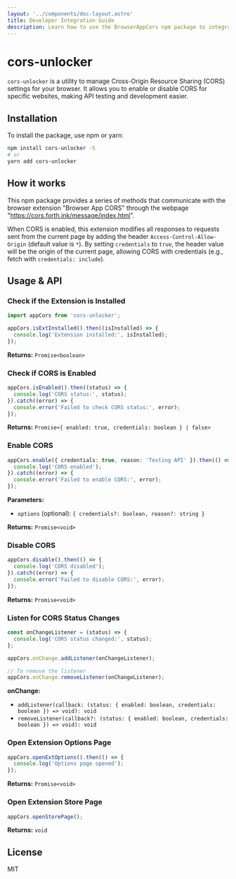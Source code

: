 ```yaml
---
layout: '../components/doc-layout.astro'
title: Developer Integration Guide
description: Learn how to use the BrowserAppCors npm package to integrate browser extension capabilities, enabling, disabling, and querying cross-origin requests. Get started with code samples and best practices.
---
```

# cors-unlocker

`cors-unlocker` is a utility to manage Cross-Origin Resource Sharing (CORS) settings for your browser. It allows you to enable or disable CORS for specific websites, making API testing and development easier.

## Installation

To install the package, use npm or yarn:

```sh
npm install cors-unlocker -S
# or
yarn add cors-unlocker
```

## How it works

This npm package provides a series of methods that communicate with the browser extension "Browser App CORS" through the webpage "https://cors.forth.ink/message/index.html". 

When CORS is enabled, this extension modifies all responses to requests sent from the current page by adding the header `Access-Control-Allow-Origin` (default value is `*`). By setting `credentials` to `true`, the header value will be the origin of the current page, allowing CORS with credentials (e.g., fetch with `credentials: include`).

## Usage & API

### Check if the Extension is Installed

```typescript
import appCors from 'cors-unlocker';

appCors.isExtInstalled().then((isInstalled) => {
  console.log('Extension installed:', isInstalled);
});
```

**Returns:** `Promise<boolean>`

### Check if CORS is Enabled

```typescript
appCors.isEnabled().then((status) => {
  console.log('CORS status:', status);
}).catch((error) => {
  console.error('Failed to check CORS status:', error);
});
```

**Returns:** `Promise<{ enabled: true, credentials: boolean } | false>`

### Enable CORS

```typescript
appCors.enable({ credentials: true, reason: 'Testing API' }).then(() => {
  console.log('CORS enabled');
}).catch((error) => {
  console.error('Failed to enable CORS:', error);
});
```

**Parameters:**
- `options` (optional): `{ credentials?: boolean, reason?: string }`

**Returns:** `Promise<void>`

### Disable CORS

```typescript
appCors.disable().then(() => {
  console.log('CORS disabled');
}).catch((error) => {
  console.error('Failed to disable CORS:', error);
});
```

**Returns:** `Promise<void>`

### Listen for CORS Status Changes

```typescript
const onChangeListener = (status) => {
  console.log('CORS status changed:', status);
};

appCors.onChange.addListener(onChangeListener);

// To remove the listener
appCors.onChange.removeListener(onChangeListener);
```

**onChange:**
- `addListener(callback: (status: { enabled: boolean, credentials: boolean }) => void): void`
- `removeListener(callback?: (status: { enabled: boolean, credentials: boolean }) => void): void`

### Open Extension Options Page

```typescript
appCors.openExtOptions().then(() => {
  console.log('Options page opened');
});
```

**Returns:** `Promise<void>`

### Open Extension Store Page

```typescript
appCors.openStorePage();
```

**Returns:** `void`

## License

MIT
